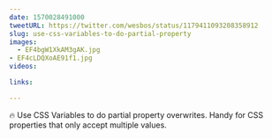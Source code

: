```yaml
---
date: 1570028491000
tweetURL: https://twitter.com/wesbos/status/1179411093208358912
slug: use-css-variables-to-do-partial-property
images:
  - EF4bgW1XkAM3gAK.jpg
- EF4cLDQXoAE91f1.jpg
videos:

links:

---
```

🔥 Use CSS Variables to do partial property overwrites. Handy for CSS properties that only accept multiple values.
